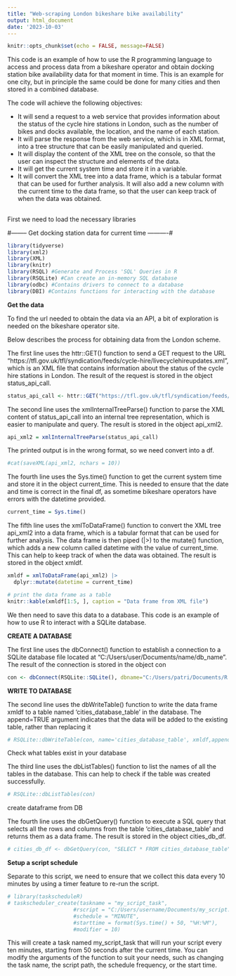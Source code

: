 ---
title: "Web-scraping London bikeshare bike availability"
output: html_document
date: '2023-10-03'
---

```{r setup, include=FALSE}
knitr::opts_chunk$set(echo = FALSE, message=FALSE)
```

This code is an example of how to use the R programming language to access and process data from a bikeshare operator and obtain docking station bike availability data for that moment in time. This is an example for one city, but in principle the same could be done for many cities and then stored in a combined database.

The code will achieve the following objectives:

- It will send a request to a web service that provides information about the status of the cycle hire stations in London, such as the number of bikes and docks available, the location, and the name of each station.
- It will parse the response from the web service, which is in XML format, into a tree structure that can be easily manipulated and queried.
- It will display the content of the XML tree on the console, so that the user can inspect the structure and elements of the data.
- It will get the current system time and store it in a variable.
- It will convert the XML tree into a data frame, which is a tabular format that can be used for further analysis. It will also add a new column with the current time to the data frame, so that the user can keep track of when the data was obtained.


## 
First we need to load the necessary libraries

#-------- Get docking station data for current time ----------#

```{r, echo = TRUE, message=FALSE}
library(tidyverse)
library(xml2)
library(XML)
library(knitr)
library(RSQL) #Generate and Process 'SQL' Queries in R
library(RSQLite) #Can create an in-memory SQL database
library(odbc) #Contains drivers to connect to a database
library(DBI) #Contains functions for interacting with the database

```

**Get the data**

To find the url needed to obtain the data via an API, a bit of exploration is needed on the bikeshare operator site. 

Below describes the process for obtaining data from the London scheme.

The first line uses the httr::GET() function to send a GET request to the URL “https://tfl.gov.uk/tfl/syndication/feeds/cycle-hire/livecyclehireupdates.xml”, which is an XML file that contains information about the status of the cycle hire stations in London. The result of the request is stored in the object status_api_call.

```{r echo = TRUE}
status_api_call <- httr::GET("https://tfl.gov.uk/tfl/syndication/feeds/cycle-hire/livecyclehireupdates.xml")
```

The second line uses the xmlInternalTreeParse() function to parse the XML content of status_api_call into an internal tree representation, which is easier to manipulate and query. The result is stored in the object api_xml2.

```{r echo = TRUE}
api_xml2 = xmlInternalTreeParse(status_api_call)
```

The printed output is in the wrong format, so we need convert into a df.
```{r echo = TRUE}
#cat(saveXML(api_xml2, nchars = 10))

```

The fourth line uses the Sys.time() function to get the current system time and store it in the object current_time. This is needed to ensure that the date and time is correct in the final df, as sometime bikeshare operators have errors with the datetime provided. 

```{r echo = TRUE}
current_time = Sys.time()
```

The fifth line uses the xmlToDataFrame() function to convert the XML tree api_xml2 into a data frame, which is a tabular format that can be used for further analysis. The data frame is then piped (|>) to the mutate() function, which adds a new column called datetime with the value of current_time. This can help to keep track of when the data was obtained. The result is stored in the object xmldf.

```{r echo = TRUE, results='asis'}
xmldf = xmlToDataFrame(api_xml2) |>
  dplyr::mutate(datetime = current_time)

# print the data frame as a table
knitr::kable(xmldf[1:5, ], caption = "Data frame from XML file")

```


We then need to save this data to a database. This code is an example of how to use R to interact with a SQLite database.

**CREATE A DATABASE**

The first line uses the dbConnect() function to establish a connection to a SQLite database file located at “C:/Users/user/Documents/name/db_name”. The result of the connection is stored in the object con

```{r, echo = TRUE}
con <- dbConnect(RSQLite::SQLite(), dbname="C:/Users/patri/Documents/R projs/city_comparison/cities_database.db")
```

**WRITE TO DATABASE**

The second line uses the dbWriteTable() function to write the data frame xmldf to a table named ‘cities_database_table’ in the database. The append=TRUE argument indicates that the data will be added to the existing table, rather than replacing it

```{r, echo = TRUE}
# RSQLite::dbWriteTable(con, name='cities_database_table', xmldf,append=TRUE)
```

Check what tables exist in your database

The third line uses the dbListTables() function to list the names of all the tables in the database. This can help to check if the table was created successfully.
```{r, echo = TRUE}
# RSQLite::dbListTables(con)
```

create dataframe from DB

The fourth line uses the dbGetQuery() function to execute a SQL query that selects all the rows and columns from the table ‘cities_database_table’ and returns them as a data frame. The result is stored in the object cities_db_df.
```{r, echo = TRUE}
# cities_db_df <- dbGetQuery(con, "SELECT * FROM cities_database_table")
```

**Setup a script schedule**

Separate to this script, we need to ensure that we collect this data every 10 minutes by using a timer feature to re-run the script. 

```{r, echo=TRUE}
# library(taskscheduleR)
# taskscheduler_create(taskname = "my_script_task", 
                     #rscript = "C:/Users/username/Documents/my_script.R", 
                     #schedule = "MINUTE", 
                     #starttime = format(Sys.time() + 50, "%H:%M"), 
                     #modifier = 10)
```
This will create a task named my_script_task that will run your script every ten minutes, starting from 50 seconds after the current time. You can modify the arguments of the function to suit your needs, such as changing the task name, the script path, the schedule frequency, or the start time.
